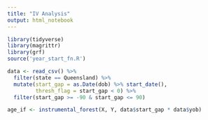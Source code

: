```yaml
---
title: "IV Analysis"
output: html_notebook
---
```



```r
library(tidyverse)
library(magrittr)
library(grf)
source('year_start_fn.R')
```

```r
data <- read_csv() %>%
  filter(state == Queensland) %>%
  mutate(start_gap = as.Date(dob) %>% start_date(),
         thresh_flag = start_gap < 0) %>%
  filter(start_gap >= -90 & start_gap <= 90)
```

```r
age_if <- instrumental_forest(X, Y, data$start_gap * data$yob)
```






